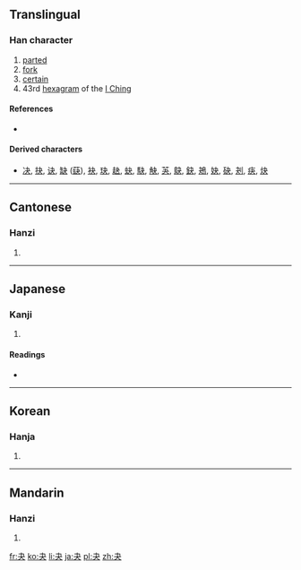 ==Translingual==

===Han character===
{{Han char|rn=37|rad=大|as=01|sn=4|four=5003<sub>7</sub>|canj=木大 (DK)}}

# [[parted]]
# [[fork]]
# [[certain]]
# 43rd [[hexagram]] of the [[I Ching]]

====References====
* {{Han ref|kx=0249.010|dkj=05836|dj=0507.020|hdz=10051.110|uh=592C|ud=22828|bh=C95B|bd=51547}}

====Derived characters====
* [[决]], [[抉]], [[诀]], [[缺]] ([[蒛]]), [[袂]], [[玦]], [[赽]], [[蚗]], [[駃]], [[觖]], [[芵]], [[鴃]], [[鈌]], [[鴂]], [[妜]], [[砄]], [[刔]], [[疦]], [[炔]]

----

==Cantonese==

===Hanzi===
{{yue-hanzi|jyut=[[gwaai2, [[gwaai3]]|y=gwaai2, gwaai3}}

# {{defn|lang=yue|sort=大01}}

----

==Japanese==

===Kanji===
{{ja-kanji|grade=|rs=大01}}

# {{defn|lang=ja|sort=大01}}

====Readings====
* {{ja-readings|on=[[けつ]] (ketsu), [[けち]] (kechi), [[かい]] (kai)|kun=[[わける]] (wakeru), [[きめる]] (kimeru), [[ゆがけ]] (yugake)}}

----

==Korean==

===Hanja===
{{ko-hanja|hangeul=쾌|rv=kwae|mr=k'wae}}

# {{defn|lang=ko|sort=大01}}

----

==Mandarin==

===Hanzi===
{{cmn-hanzi|pin=[[guài]] ([[guai4]]), [[yāo]] ([[yao1]])|wg=kuai<sup>4</sup>, yao<sup>1</sup>}}

# {{defn|lang=cmn|sort=大01}}

[[fr:夬]]
[[ko:夬]]
[[li:夬]]
[[ja:夬]]
[[pl:夬]]
[[zh:夬]]